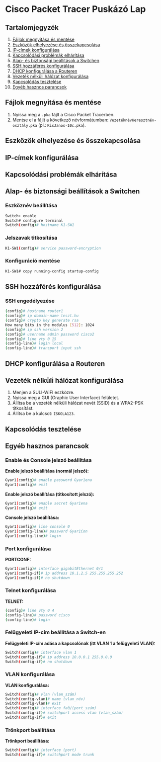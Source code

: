 # Cisco Packet Tracer Puskázó Lap

## Tartalomjegyzék
1. [Fájlok megnyitása és mentése](#fájlok-megnyitása-és-mentése)
2. [Eszközök elhelyezése és összekapcsolása](#eszközök-elhelyezése-és-összekapcsolása)
3. [IP-címek konfigurálása](#ip-címek-konfigurálása)
4. [Kapcsolódási problémák elhárítása](#kapcsolódási-problémák-elhárítása)
5. [Alap- és biztonsági beállítások a Switchen](#alap-és-biztonsági-beállítások-a-switchen)
6. [SSH hozzáférés konfigurálása](#ssh-hozzáférés-konfigurálása)
7. [DHCP konfigurálása a Routeren](#dhcp-konfigurálása-a-routeren)
8. [Vezeték nélküli hálózat konfigurálása](#vezeték-nélküli-hálózat-konfigurálása)
9. [Kapcsolódás tesztelése](#kapcsolódás-tesztelése)
10. [Egyéb hasznos parancsok](#egyéb-hasznos-parancsok)

## Fájlok megnyitása és mentése
1. Nyissa meg a `.pka` fájlt a Cisco Packet Tracerben.
2. Mentse el a fájlt a következő névformátumban: `VezetéknévKeresztnév-osztály.pka` (pl.: `KisJanos-10c.pka`).

## Eszközök elhelyezése és összekapcsolása

## IP-címek konfigurálása

## Kapcsolódási problémák elhárítása

## Alap- és biztonsági beállítások a Switchen
### Eszköznév beállítása
```bash
Switch> enable
Switch# configure terminal
Switch(config)# hostname K1-SW1
```

### Jelszavak titkosítása
```bash
K1-SW1(config)# service password-encryption
```

### Konfiguráció mentése
```bash
K1-SW1# copy running-config startup-config
```

## SSH hozzáférés konfigurálása

### SSH engedélyezése
```bash
(config)# hostname router1
(config)# ip domain-name teszt.hu
(config)# crypto key generate rsa
How many bits in the modulus [512]: 1024
(config)# ip ssh version 2
(config)# username admin password cisco2
(config)# line vty 0 15
(config-line)# login local
(config-line)# transport input ssh
```

## DHCP konfigurálása a Routeren

## Vezeték nélküli hálózat konfigurálása
1. Menjen a SULI-WIFI eszközre.
2. Nyissa meg a GUI (Graphic User Interface) felületet.
3. Állítsa be a vezeték nélküli hálózat nevét (SSID) és a WPA2-PSK titkosítást.
4. Állítsa be a kulcsot: `ISKOLA123`.

## Kapcsolódás tesztelése

## Egyéb hasznos parancsok
### Enable és Console jelszó beállítása
**Enable jelszó beállítása (normál jelszó):**
```bash
Gyar1(config)# enable password Gyar1ena
Gyar1(config)# exit
```

**Enable jelszó beállítása (titkosított jelszó):**
```bash
Gyar1(config)# enable secret Gyar1ena
Gyar1(config)# exit
```

**Console jelszó beállítása:**
```bash
Gyar1(config)# line console 0
Gyar1(config-line)# password Gyar1Con
Gyar1(config-line)# login
```

### Port konfigurálása
**PORTCONF:**
```bash
Gyar1(config)# interface gigabitEthernet 0/1
Gyar1(config-if)# ip address 10.1.2.5 255.255.255.252
Gyar1(config-if)# no shutdown
```

### Telnet konfigurálása
**TELNET:**
```bash
(config)# line vty 0 4
(config-line)# password cisco
(config-line)# login
```

### Felügyeleti IP-cím beállítása a Switch-en
**Felügyeleti IP-cím adása a kapcsolónak (itt VLAN 1 a felügyeleti VLAN):**
```bash
Switch(config)# interface vlan 1
Switch(config-if)# ip address 10.0.0.1 255.0.0.0
Switch(config-if)# no shutdown
```

### VLAN konfigurálása
**VLAN konfigurálása:**
```bash
Switch(config)# vlan (vlan_szám)
Switch(config-vlan)# name (vlan_név)
Switch(config-vlan)# exit
Switch(config)# interface fa0/(port_szám)
Switch(config-if)# switchport access vlan (vlan_szám)
Switch(config-if)# exit
```

### Trönkport beállítása
**Trönkport beállítása:**
```bash
Switch(config)# interface (port)
Switch(config-if)# switchport mode trunk
```